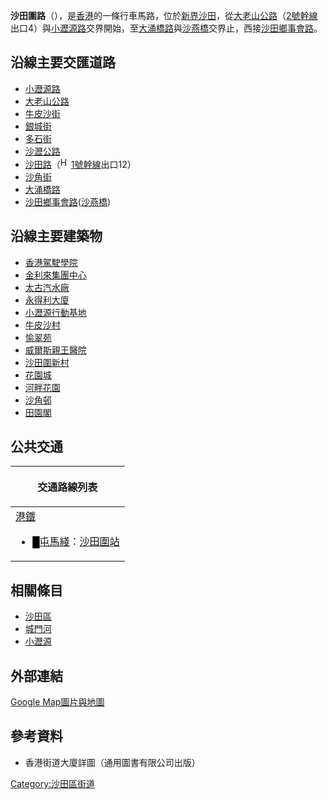 {{Coord|22.3786211|114.2041421|source:GoogleMaps|display=title}}
{{unreferenced|time=2011-05-01T02:18:23+00:00}}
{{Infobox Hong Kong Road
| 中文街道名稱 = 沙田圍路
| 英文街道名稱 = Sha Tin Wai Road
| 圖片 = File:Sha Tin Wai Road 2010.JPG
| 圖片說明 = 沙田圍路近[[沙角邨|沙角邨]]
| 路段總長度 = 1.9
| 車速限制 = 50
| 行車線數量 = 三線雙程
| 所在地區 = [[新界東|新界東]][[沙田區|沙田區]]
| 起點 = [[大老山公路|大老山公路]]（[[File:HK_Route2.svg|17px]][[香港2號幹線|2號幹線]]出口4）與[[小瀝源路|小瀝源路]]交界
| 終點 = [[大涌橋路|大涌橋路]]與[[沙燕橋|沙燕橋]]交界
| 通車日期 =
}}

'''沙田圍路'''（{{lang-en|Sha Tin Wai Road}}），是[[香港|香港]]的一條行車馬路，位於[[新界|新界]][[沙田_(香港)|沙田]]，從[[大老山公路|大老山公路]]（[[香港2號幹線|2號幹線]]出口4）與[[小瀝源路|小瀝源路]]交界開始，至[[大涌橋路|大涌橋路]]與[[沙燕橋|沙燕橋]]交界止，西接[[沙田鄉事會路|沙田鄉事會路]]。

==沿線主要交匯道路==
*[[小瀝源路|小瀝源路]]
*[[大老山公路|大老山公路]]
*[[牛皮沙街|牛皮沙街]]
*[[銀城街|銀城街]]
*[[多石街|多石街]]
*[[沙瀝公路|沙瀝公路]]
*[[沙田路_(香港)|沙田路]]（[[File:HK_Route1.svg|17px]][[香港1號幹線|1號幹線]]出口12）
*[[沙角街|沙角街]]
*[[大涌橋路|大涌橋路]]
*[[沙田鄉事會路|沙田鄉事會路]]([[沙燕橋|沙燕橋]])

==沿線主要建築物==
*[[香港駕駛學院|香港駕駛學院]]
*[[金利來集團中心|金利來集團中心]]
*[[太古汽水廠|太古汽水廠]]
*[[永得利大廈|永得利大廈]]
*[[小瀝源行動基地|小瀝源行動基地]]
*[[牛皮沙村|牛皮沙村]]
*[[愉翠苑|愉翠苑]]
*[[威爾斯親王醫院|威爾斯親王醫院]]
*[[沙田圍新村|沙田圍新村]]
*[[花園城|花園城]]
*[[河畔花園|河畔花園]]
*[[沙角邨|沙角邨]]
*[[田園閣|田園閣]]

==公共交通==
{| class="mw-collapsible mw-collapsed wikitable" style="background:white; margin: 0 auto; width: auto;"  
! 交通路線列表
|-
|
;[[港鐵|港鐵]]
*<font color="{{屯馬綫色彩}}">█</font>[[屯馬綫|屯馬綫]]：[[沙田圍站|沙田圍站]]
{{九龍新界巴士簡單列表|47A|47X|49X|80X|81K|82K|82P|82X|83P|83S|84M|88|88X|89X|249X|281A|281E|287P|287X|288|288A|288B|798|798A|798B}}
{{過海隧道巴士簡單列表|170|182|182X|682B|686|980A|982X|N170|N182}}
{{大嶼山巴士簡單列表|E42|E42C|E42P|N42}}
{{新界專線小巴簡單列表|61S|403}}
|}

==相關條目==
*[[沙田區|沙田區]]
*[[城門河|城門河]]
*[[小瀝源|小瀝源]]

==外部連結==
[http://maps.google.com/maps?ie=UTF8&ll=22.380675,114.194384&spn=0.010814,0.01929&t=h&z=16&layer=c&cbll=22.380738,114.194306&panoid=Wi1oRkwYxmOnNm7V6mxQRA&cbp=12,140.26,,0,7.51 Google Map圖片與地圖]

==參考資料==
<div class="references-small">
*香港街道大廈詳圖（通用圖書有限公司出版）
<references />
</div>
{{HK-road-stub}}
{{commonscat|Sha Tin Wai Road}}

[[Category:沙田區街道|Category:沙田區街道]]